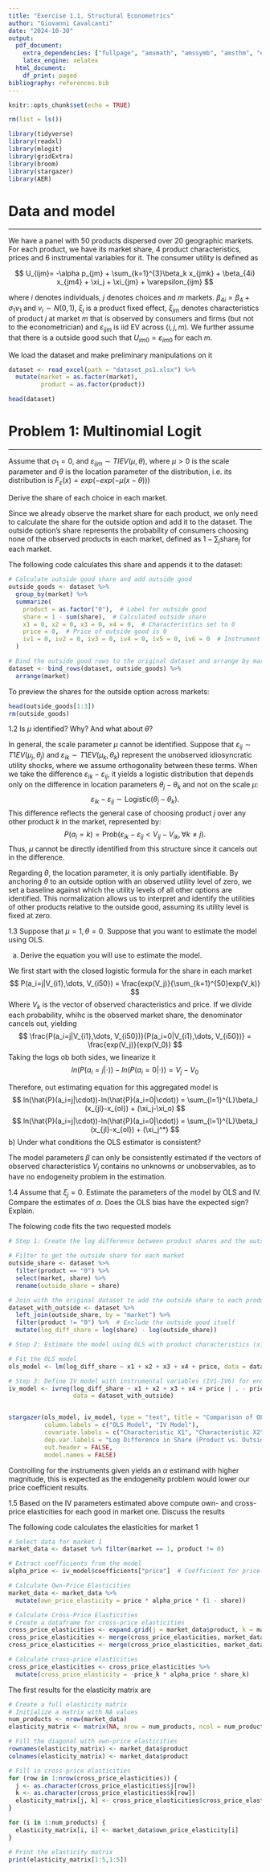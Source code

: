 ```yaml
---
title: "Exercise 1.1, Structural Econometrics"
author: "Giovanni Cavalcanti"
date: "2024-10-30"
output:
  pdf_document: 
    extra_dependencies: ["fullpage", "amsmath", "amssymb", "amsthm", "enumitem", "cancel", "amsfonts", "inputenc", "xcolor", "mathtools", "pgfplots", "tikz"] 
    latex_engine: xelatex
  html_document:
    df_print: paged
bibliography: references.bib
---
```


```r
knitr::opts_chunk$set(echo = TRUE)

rm(list = ls())

library(tidyverse)
library(readxl)
library(mlogit)
library(gridExtra)
library(broom)
library(stargazer)
library(AER)
```

# Data and model

------------------------------------------------------------------------

We have a panel with 50 products dispersed over 20 geographic markets. For each product, we have its market share, 4 product characteristics, prices and 6 instrumental variables for it. The consumer utility is defined as

$$
U_{ijm}= -\alpha p_{jm} + \sum_{k=1}^{3}\beta_k x_{jmk} + \beta_{4i} x_{jm4} + \xi_j + \xi_{jm} + \varepsilon_{ijm}
$$

where $i$ denotes individuals, $j$ denotes choices and $m$ markets. $\beta_{4i}= \beta_4 + \sigma_1v_1$ and $v_i \sim N(0, 1)$, $\xi_j$ is a product fixed effect, $\xi_{jm}$ denotes characteristics of product $j$ at market $m$ that is observed by consumers and firms (but not to the econometrician) and $\varepsilon_{ijm}$ is iid EV across $(i,j,m)$. We further assume that there is a outside good such that $U_{im0}=\varepsilon_{im0}$ for each $m$.

We load the dataset and make preliminary manipulations on it

```r
dataset <- read_excel(path = "dataset_ps1.xlsx") %>%
  mutate(market = as.factor(market),
         product = as.factor(product))
```

```r
head(dataset)
```

# Problem 1: Multinomial Logit

--------------------------------------------------------------------------------

Assume that $\sigma_1 = 0$, and $\varepsilon_{ijm} \sim TIEV(\mu, \theta)$, where $\mu>0$ is the scale parameter and $\theta$ is the location parameter of the distribution, i.e. its distribution is $F_{\varepsilon}(x) = exp(-exp(-\mu(x-\theta)))$

Derive the share of each choice in each market.

Since we already observe the market share for each product, we only need to calculate the share for the outside option and add it to the dataset. The outside option's share represents the probability of consumers choosing none of the observed products in each market, defined as $1 - \sum_{j} \text{share}_j$ for each market.

The following code calculates this share and appends it to the dataset:

```r
# Calculate outside good share and add outside good
outside_goods <- dataset %>%
  group_by(market) %>%
  summarize(
    product = as.factor("0"),  # Label for outside good
    share = 1 - sum(share),  # Calculated outside share
    x1 = 0, x2 = 0, x3 = 0, x4 = 0,  # Characteristics set to 0
    price = 0,  # Price of outside good is 0
    iv1 = 0, iv2 = 0, iv3 = 0, iv4 = 0, iv5 = 0, iv6 = 0  # Instrument variables set to 0
  )

# Bind the outside good rows to the original dataset and arrange by market
dataset <- bind_rows(dataset, outside_goods) %>%
  arrange(market)
```
To preview the shares for the outside option across markets:
```r
head(outside_goods[1:3])
rm(outside_goods)
```
1.2 Is $\mu$ identified? Why? And what about $\theta$?

In general, the scale parameter $\mu$ cannot be identified. Suppose that $\varepsilon_{ij} \sim T1EV(\mu_j, \theta_j)$ and $\varepsilon_{ik} \sim T1EV(\mu_k, \theta_k)$ represent the unobserved idiosyncratic utility shocks, where we assume orthogonality between these terms. When we take the difference $\varepsilon_{ik} - \varepsilon_{ij}$, it yields a logistic distribution that depends only on the difference in location parameters $\theta_j - \theta_k$ and not on the scale $\mu$:
$$
\varepsilon_{ik} - \varepsilon_{ij} \sim \text{Logistic}(\theta_j - \theta_k).
$$
This difference reflects the general case of choosing product $j$ over any other product $k$ in the market, represented by:
$$
P(a_i = k) = \text{Prob}\left(\varepsilon_{ik} - \varepsilon_{ij} < V_{ij} - V_{ik}, \forall k \neq j\right).
$$
Thus, $\mu$ cannot be directly identified from this structure since it cancels out in the difference.

Regarding $\theta$, the location parameter, it is only partially identifiable. By anchoring $\theta$ to an outside option with an observed utility level of zero, we set a baseline against which the utility levels of all other options are identified. This normalization allows us to interpret and identify the utilities of other products relative to the outside good, assuming its utility level is fixed at zero.

1.3 Suppose that $\mu = 1, \theta = 0$. Suppose that you want to estimate the model using OLS.

a) Derive the equation you will use to estimate the model.

We first start with the closed logistic formula for the share in each market
$$
P(a_i=j|V_{i1},\dots,  V_{i50}) = \frac{exp(V_j)}{\sum_{k=1}^{50}exp(V_k)}
$$
Where $V_k$ is the vector of observed characteristics and price. If we divide each probability, whihc is the observed market share, the denominator cancels out, yielding
$$
\frac{P(a_i=j|V_{i1},\dots,  V_{i50})}{P(a_i=0|V_{i1},\dots,  V_{i50})} = \frac{exp(V_j)}{exp(V_0)}
$$
Taking the logs ob both sides, we linearize it
$$
ln(P(a_i=j|\cdot))-ln(P(a_i=0|\cdot))= V_j-V_0
$$

Therefore, out estimating equation for this aggregated model is
$$
ln(\hat{P}(a_i=j|\cdot))-ln(\hat{P}(a_i=0|\cdot)) = \sum_{l=1}^{L}\beta_l (x_{jl}-x_{ol}) + (\xi_j-\xi_o)
$$
$$
ln(\hat{P}(a_i=j|\cdot))-ln(\hat{P}(a_i=0|\cdot)) = \sum_{l=1}^{L}\beta_l (x_{jl}-x_{ol}) + (\xi_j^*)
$$
b) Under what conditions the OLS estimator is consistent?

The model parameters $\beta$ can only be consistently estimated if the vectors of observed characteristics $V_j$ contains no unknowns or unobservables, as to have no endogeneity problem in the estimation.

1.4 Assume that $\xi_j = 0$. Estimate the parameters of the model by OLS and IV. Compare the estimates of $\alpha$. Does the OLS bias have the expected sign? Explain.

The folowing code fits the two requested models 
```r
# Step 1: Create the log difference between product shares and the outside option

# Filter to get the outside share for each market
outside_share <- dataset %>%
  filter(product == "0") %>%
  select(market, share) %>%
  rename(outside_share = share)

# Join with the original dataset to add the outside share to each product row
dataset_with_outside <- dataset %>%
  left_join(outside_share, by = "market") %>%
  filter(product != "0") %>%  # Exclude the outside good itself
  mutate(log_diff_share = log(share) - log(outside_share))

# Step 2: Estimate the model using OLS with product characteristics (x1 to x4) and price

# Fit the OLS model
ols_model <- lm(log_diff_share ~ x1 + x2 + x3 + x4 + price, data = dataset_with_outside)

# Step 3: Define IV model with instrumental variables (IV1-IV6) for endogenous variable (price)
iv_model <- ivreg(log_diff_share ~ x1 + x2 + x3 + x4 + price | . - price + iv1 + iv2 + iv3 + iv4 + iv5 + iv6, 
                  data = dataset_with_outside)



```

```r
stargazer(ols_model, iv_model, type = "text", title = "Comparison of OLS and IV Model Results",
          column.labels = c("OLS Model", "IV Model"),
          covariate.labels = c("Characteristic X1", "Characteristic X2", "Characteristic X3", "Characteristic X4"),
          dep.var.labels = "Log Difference in Share (Product vs. Outside)",
          out.header = FALSE,
          model.names = FALSE)
```
Controlling for the instruments given yields an $\alpha$ estimand with higher magnitude, this is expected as the endogeneity problem would lower our price coefficient results.


1.5 Based on the IV parameters estimated above compute own- and cross-price elasticities for each good
in market one. Discuss the results

The following code calculates the elasticities for market 1
```r
# Select data for market 1
market_data <- dataset %>% filter(market == 1, product != 0)

# Extract coefficients from the model
alpha_price <- iv_model$coefficients["price"]  # Coefficient for price

# Calculate Own-Price Elasticities
market_data <- market_data %>%
  mutate(own_price_elasticity = price * alpha_price * (1 - share))

# Calculate Cross-Price Elasticities
# Create a dataframe for cross-price elasticities
cross_price_elasticities <- expand.grid(j = market_data$product, k = market_data$product)
cross_price_elasticities <- merge(cross_price_elasticities, market_data[, c("product", "price", "share")], by.x = "j", by.y = "product", suffixes = c("_j", "_k"))
cross_price_elasticities <- merge(cross_price_elasticities, market_data[, c("product", "price", "share")], by.x = "k", by.y = "product", suffixes = c("_j", "_k"))

# Calculate cross-price elasticities
cross_price_elasticities <- cross_price_elasticities %>%
  mutate(cross_price_elasticity = -price_k * alpha_price * share_k)

```
The first results for the elasticity matrix are
```r
# Create a full elasticity matrix
# Initialize a matrix with NA values
num_products <- nrow(market_data)
elasticity_matrix <- matrix(NA, nrow = num_products, ncol = num_products)

# Fill the diagonal with own-price elasticities
rownames(elasticity_matrix) <- market_data$product
colnames(elasticity_matrix) <- market_data$product

# Fill in cross-price elasticities
for (row in 1:nrow(cross_price_elasticities)) {
  j <- as.character(cross_price_elasticities$j[row])
  k <- as.character(cross_price_elasticities$k[row])
  elasticity_matrix[j, k] <- cross_price_elasticities$cross_price_elasticity[row]
}

for (i in 1:num_products) {
  elasticity_matrix[i, i] <- market_data$own_price_elasticity[i]
}

# Print the elasticity matrix
print(elasticity_matrix[1:5,1:5])
```

